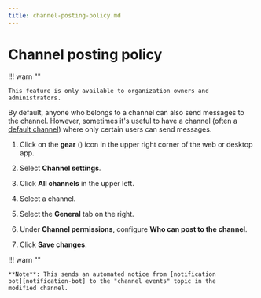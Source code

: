 ```yaml
---
title: channel-posting-policy.md
---
```


# Channel posting policy


!!! warn ""

    This feature is only available to organization owners and administrators.




By default, anyone who belongs to a channel can also send messages to
the channel. However, sometimes it's useful to have a channel (often a
[default channel](/help/set-default-channels-for-new-users)) where only
certain users can send messages.

<Tabs>
<TabItem label="instructions-for-all-platforms">

1. Click on the **gear** (<i class="zulip-icon zulip-icon-gear"></i>) icon in
   the upper right corner of the web or desktop app.

1. Select <i class="zulip-icon zulip-icon-hash"></i> **Channel settings**.

1. Click **All channels** in the upper left.



1. Select a channel.


1. Select the **General** tab on the right.




1. Under **Channel permissions**, configure **Who can post to the channel**.


1. Click **Save changes**.

</TabItem>
</Tabs>


!!! warn ""

    **Note**: This sends an automated notice from [notification
    bot][notification-bot] to the "channel events" topic in the
    modified channel.

[notification-bot]: /help/configure-automated-notices






